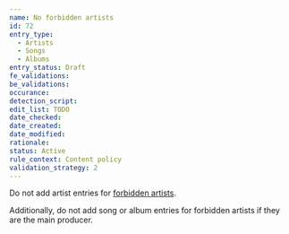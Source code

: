```yaml
---
name: No forbidden artists
id: 72
entry_type:
  - Artists
  - Songs
  - Albums
entry_status: Draft
fe_validations:
be_validations:
occurance:
detection_script:
edit_list: TODO
date_checked:
date_created:
date_modified:
rationale:
status: Active
rule_context: Content policy
validation_strategy: 2
---
```


Do not add artist entries for [forbidden artists](https://wiki.vocadb.net/docs/forbidden-artists).

Additionally, do not add song or album entries for forbidden artists if they are the main producer.